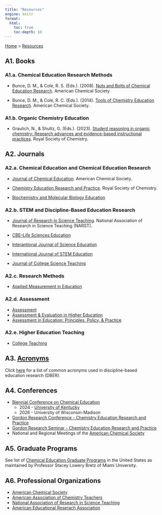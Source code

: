 ```yaml
---
title: "Resources"
engine: knitr
format:
  html: 
    toc: true
    toc-depth: 10
---
```


[Home](../index.qmd) > [Resources](/resources/resources.qmd)

## A1. Books

### A1.a. Chemical Education Research Methods
- Bunce, D. M., & Cole, R. S. (Eds.). (2008). [Nuts and Bolts of Chemical Education Research](https://doi.org/10.1021/bk-2008-0976). American Chemical Society.

- Bunce, D. M., & Cole, R. C. (Eds.). (2014). [Tools of Chemistry Education Research](https://doi.org/10.1021/bk-2014-1166). American Chemical Society.

### A1.b. Organic Chemistry Education
- Graulich, N., & Shultz, G. (Eds.). (2023). [Student reasoning in organic chemistry: Research advances and evidence-based instructional practices](https://pubs.rsc.org/en/content/ebook/978-1-83916-491-0). Royal Society of Chemistry.

## A2. Journals

### A2.a. Chemical Education and Chemical Education Research
- [Journal of Chemical Education](https://pubs.acs.org/journal/jceda8). American Chemical Society.
- [Chemistry Education Research and Practice](https://www.rsc.org/journals-books-databases/about-journals/chemistry-education-research-practice). Royal Society of Chemistry.

- [Biochemistry and Molecular Biology Education](https://iubmb.onlinelibrary.wiley.com/journal/15393429)

### A2.b. STEM and Discipline-Based Education Research
- [Journal of Research in Science Teaching](https://onlinelibrary.wiley.com/journal/10982736). National Association of Research in Science Teaching (NARST).

- [CBE–Life Sciences Education](https://www.lifescied.org/journal/lse)
- [Interantional Journal of Science Education](https://www.tandfonline.com/journals/tsed20)
- [International Journal of STEM Education](https://stemeducationjournal.springeropen.com)
- [Journal of College Science Teaching](https://www.nsta.org/journal-college-science-teaching)

### A2.c. Research Methods
- [Applied Measurement in Education](https://www.tandfonline.com/journals/hame20)

### A2.d. Assessment
- [Assessment](https://journals.sagepub.com/home/ASM)
- [Assessment & Evaluation in Higher Education](https://www.tandfonline.com/journals/caeh20)
- [Assessment in Education: Principles, Policy, & Practice](https://www.tandfonline.com/journals/caie20)

### A2.e. Higher Education Teaching
- [College Teaching](https://www.tandfonline.com/journals/vcol20)

## A3. [Acronyms](/resources/acronyms/acronyms.qmd)
Click [here](/resources/acronyms/acronyms.qmd) for a list of common acronyms used in discipline-based education research (DBER).

## A4. Conferences
- [Biennial Conference on Chemical Education](http://divched.org/about-divched/committees-boards/biennial-conference-committee)
  - 2024 - [University of Kentucky](http://bcce.divched.org)
  - 2026 - University of Wisconsin-Madison
- [Gordon Research Conference - Chemistry Education Research and Practice](https://www.grc.org/chemistry-education-research-and-practice-conference/default.aspx)
- [Gordon Research Seminar - Chemistry Education Research and Practice](https://www.grc.org/chemistry-education-research-and-practice-grs-conference/default.aspx)
- National and Regional Meetings of the [American Chemical Society](https://www.acs.org)

## A5. Graduate Programs
See list of [Chemical Education Graduate Programs](https://sites.google.com/miamioh.edu/bretzsl/cer-resources/cer-graduate-programs?authuser=0) in the United States as maintained by Professor Stacey Lowery Bretz of Miami University.

## A6. Professional Organizations
- [American Chemical Society](https://teachchemistry.org)
- [American Association of Chemistry Teachers](https://teachchemistry.org)
- [National Association of Research in Science Teaching](https://narst.org)
- [American Educational Reserach Association](https://www.aera.net)
